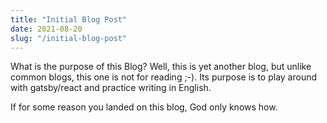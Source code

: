 ```yaml
---
title: "Initial Blog Post"
date: 2021-08-20
slug: "/initial-blog-post"
---
```


What is the purpose of this Blog? Well, this is yet another blog, but unlike common blogs, this one is not for reading ;-). Its purpose is to play around with gatsby/react and practice writing in English.

If for some reason you landed on this blog, God only knows how. 